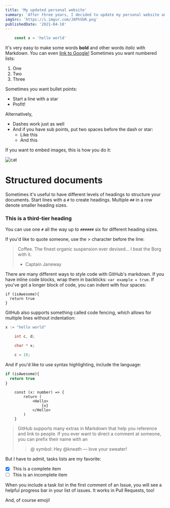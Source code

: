 ```yaml
---
title: 'My updated personal website'
summary: 'After three years, I decided to update my personal website and to add my own blog. This article is about all the decision I had to make during this process.'
imgSrc: 'https://i.imgur.com/J8PhVbR.png'
publishedDate: '2021-04-10'
---
```


```js
    const x = 'hello world'
```

It's very easy to make some words **bold** and other words *italic* with Markdown. You can even [link to Google!](http://google.com)
Sometimes you want numbered lists:

1. One
2. Two
3. Three

Sometimes you want bullet points:

* Start a line with a star
* Profit!

Alternatively,

- Dashes work just as well
- And if you have sub points, put two spaces before the dash or star:
  - Like this
  - And this

If you want to embed images, this is how you do it:

<Img alt="cat" src="https://octodex.github.com/images/yaktocat.png" />

# Structured documents

Sometimes it's useful to have different levels of headings to structure your documents. Start lines with a `#` to create headings. Multiple `##` in a row denote smaller heading sizes.

### This is a third-tier heading

You can use one `#` all the way up to `######` six for different heading sizes.

If you'd like to quote someone, use the > character before the line:

> Coffee. The finest organic suspension ever devised... I beat the Borg with it.
> - Captain Janeway

There are many different ways to style code with GitHub's markdown. If you have inline code blocks, wrap them in backticks: `var example = true`.  If you've got a longer block of code, you can indent with four spaces:

    if (isAwesome){
      return true
    }

GitHub also supports something called code fencing, which allows for multiple lines without indentation:

```go
x := "hello world"
```

```c
    int c, d;

    char * x;

    c = 10;
```

And if you'd like to use syntax highlighting, include the language:

```javascript
if (isAwesome){
  return true
}
```
```tsx
    const (x: number) => {
        return (
            <Hello>
                {x}
            </Hello>
        )
    }
```

> GitHub supports many extras in Markdown that help you reference and link to people. If you ever want to direct a comment at someone, you can prefix their name with an
> > @ symbol: Hey @kneath — love your sweater!

But I have to admit, tasks lists are my favorite:

- [x] This is a complete item
- [ ] This is an incomplete item

When you include a task list in the first comment of an Issue, you will see a helpful progress bar in your list of issues. It works in Pull Requests, too!

And, of course emoji!